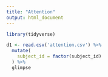 ```yaml
---
title: "Attention"
output: html_document
---
```


```r
library(tidyverse)
```

```r
d1 <- read.csv('attention.csv') %>%
  mutate(
    subject_id = factor(subject_id)
  ) %>% 
  glimpse
```
